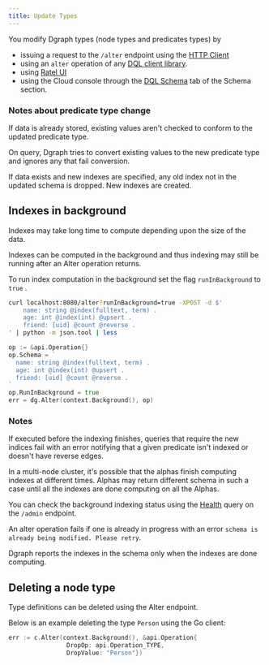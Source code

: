 ```yaml
---
title: Update Types
---
```



<DgraphWIP />

You modify Dgraph types (node types and predicates types) by

- issuing a request to the `/alter` endpoint using the
  [HTTP Client](/dgraph/http#alter-the-dql-schema)
- using an `alter` operation of any [DQL client library](/dgraph/sdks/overview).
- using [Ratel UI](/dgraph/ratel/schema)
- using the Cloud console through the
  [DQL Schema](https://cloud.dgraph.io/_/schema?tab=dqlschema) tab of the Schema
  section.

### Notes about predicate type change

If data is already stored, existing values aren't checked to conform to the
updated predicate type.

On query, Dgraph tries to convert existing values to the new predicate type and
ignores any that fail conversion.

If data exists and new indexes are specified, any old index not in the updated
schema is dropped. New indexes are created.

## Indexes in background

Indexes may take long time to compute depending upon the size of the data.

Indexes can be computed in the background and thus indexing may still be running
after an Alter operation returns.

To run index computation in the background set the flag `runInBackground` to
`true` .

```sh
curl localhost:8080/alter?runInBackground=true -XPOST -d $'
    name: string @index(fulltext, term) .
    age: int @index(int) @upsert .
    friend: [uid] @count @reverse .
' | python -m json.tool | less
```

```go
op := &api.Operation{}
op.Schema = `
  name: string @index(fulltext, term) .
  age: int @index(int) @upsert .
  friend: [uid] @count @reverse .
`
op.RunInBackground = true
err = dg.Alter(context.Background(), op)
```

### Notes

If executed before the indexing finishes, queries that require the new indices
fail with an error notifying that a given predicate isn't indexed or doesn't
have reverse edges.

In a multi-node cluster, it's possible that the alphas finish computing indexes
at different times. Alphas may return different schema in such a case until all
the indexes are done computing on all the Alphas.

You can check the background indexing status using the
[Health](/dgraph/self-managed/dgraph-alpha#querying-health) query on the
`/admin` endpoint.

An alter operation fails if one is already in progress with an error
`schema is already being modified. Please retry`.

Dgraph reports the indexes in the schema only when the indexes are done
computing.

## Deleting a node type

Type definitions can be deleted using the Alter endpoint.

Below is an example deleting the type `Person` using the Go client:

```go
err := c.Alter(context.Background(), &api.Operation{
                DropOp: api.Operation_TYPE,
                DropValue: "Person"})
```
